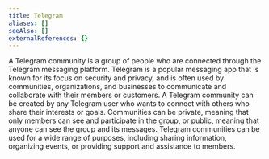 ```yaml
---
title: Telegram
aliases: []
seeAlso: []
externalReferences: {}
---
```


A Telegram community is a group of people who are connected through the Telegram messaging platform. Telegram is a popular messaging app that is known for its focus on security and privacy, and is often used by communities, organizations, and businesses to communicate and collaborate with their members or customers. A Telegram community can be created by any Telegram user who wants to connect with others who share their interests or goals. Communities can be private, meaning that only members can see and participate in the group, or public, meaning that anyone can see the group and its messages. Telegram communities can be used for a wide range of purposes, including sharing information, organizing events, or providing support and assistance to members.


